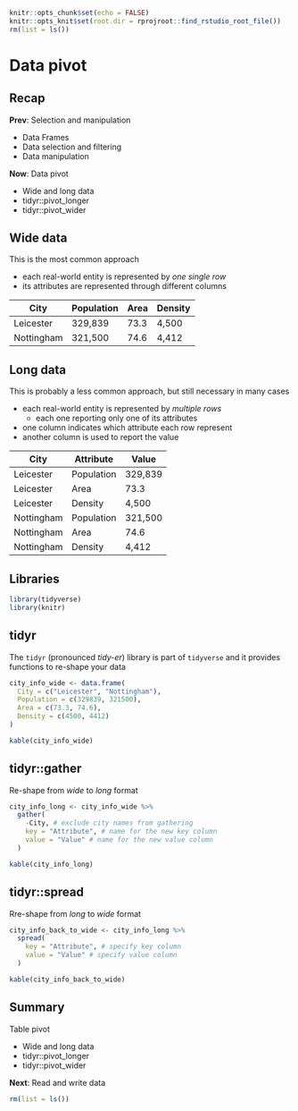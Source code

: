 ```r
knitr::opts_chunk$set(echo = FALSE)
knitr::opts_knit$set(root.dir = rprojroot::find_rstudio_root_file())
rm(list = ls())
```



# Data pivot



## Recap

**Prev**: Selection and manipulation

- Data Frames
- Data selection and filtering
- Data manipulation

**Now**: Data pivot

- Wide and long data
- tidyr::pivot_longer
- tidyr::pivot_wider



## Wide data

This is the most common approach 

- each real-world entity is represented by *one single row*
- its attributes are represented through different columns

|City      |Population|Area|Density|
|----------|----------|----|-------|
|Leicester |   329,839|73.3|  4,500|
|Nottingham|   321,500|74.6|  4,412|



## Long data 

This is probably a less common approach, but still necessary in many cases

- each real-world entity is represented by *multiple rows*
    - each one reporting only one of its attributes
- one column indicates which attribute each row represent
- another column is used to report the value

|City      |Attribute |Value  |
|----------|----------|-------|
|Leicester |Population|329,839|
|Leicester |      Area|   73.3|
|Leicester |   Density|  4,500|
|Nottingham|Population|321,500|
|Nottingham|      Area|   74.6|
|Nottingham|   Density|  4,412|


## Libraries

```r
library(tidyverse)
library(knitr)
```


## tidyr

The `tidyr` (pronounced *tidy-er*) library is part of `tidyverse` and it  provides functions to re-shape your data

```r
city_info_wide <- data.frame(
  City = c("Leicester", "Nottingham"),
  Population = c(329839, 321500),
  Area = c(73.3, 74.6),
  Density = c(4500, 4412)
)

kable(city_info_wide)
```



## tidyr::gather

Re-shape from *wide* to *long* format

```r
city_info_long <- city_info_wide %>%
  gather(
    -City, # exclude city names from gathering
    key = "Attribute", # name for the new key column
    value = "Value" # name for the new value column
  )
```
```r
kable(city_info_long)
```



## tidyr::spread

Rre-shape from *long* to *wide* format

```r
city_info_back_to_wide <- city_info_long %>%
  spread(
    key = "Attribute", # specify key column
    value = "Value" # specify value column
  )
```
```r
kable(city_info_back_to_wide)
```



## Summary

Table pivot

- Wide and long data
- tidyr::pivot_longer
- tidyr::pivot_wider

**Next**: Read and write data

```r
rm(list = ls())
```
